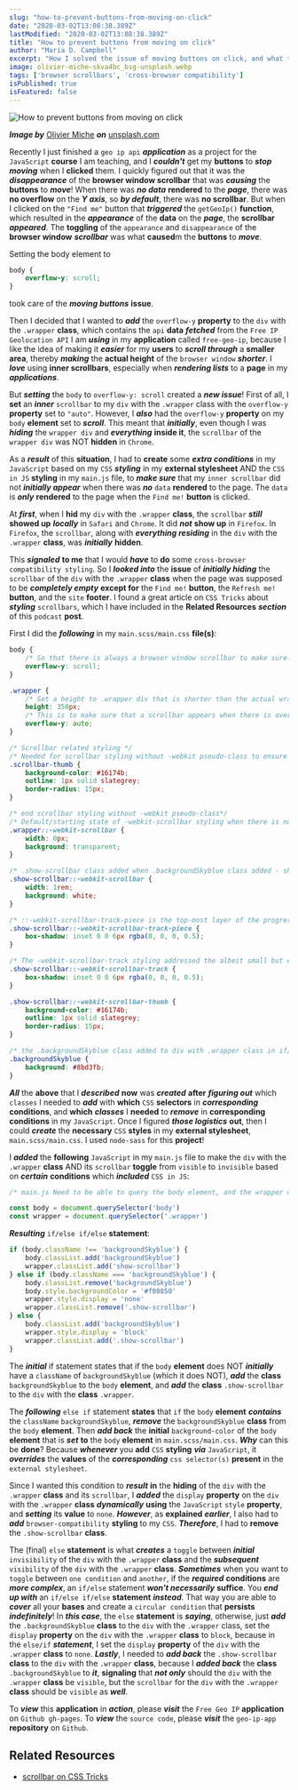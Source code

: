 ```yaml
---
slug: "how-to-prevent-buttons-from-moving-on-click"
date: "2020-03-02T13:08:38.389Z"
lastModified: "2020-03-02T13:08:38.389Z"
title: "How to prevent buttons from moving on click"
author: "Maria D. Campbell"
excerpt: "How I solved the issue of moving buttons on click, and what the side effects were of that move!"
image: olivier-miche-skva4bc_bsg-unsplash.webp
tags: ['browser scrollbars', 'cross-browser compatibility']
isPublished: true
isFeatured: false
---
```


![How to prevent buttons from moving on click](olivier-miche-skva4bc_bsg-unsplash.webp)

***Image by*** [Olivier Miche](https://unsplash.com/@oliviermiche) ***on*** [unsplash.com](https://unsplash.com/photos/Skva4bc_Bsg)

Recently I just finished a `geo ip api` **_application_** as a project for the `JavaScript` **course** I am teaching, and I **_couldn't_** get my **buttons** to **_stop moving_** when I **clicked** them. I quickly figured out that it was the **_disappearance_** of the **browser window scrollbar** that was **_causing_** the **buttons** to **_move_**! When there was **_no data_** **rendered** to the **_page_**, there was **no overflow** on the **_Y axis_**, so **_by default_**, there was **no scrollbar**. But when I clicked on the `"Find me"` button that **_triggered_** the `getGeoIp()` **function**, which resulted in the **_appearance_** of the **data** on the **_page_**, the **scrollbar** **_appeared_**. The **toggling** of the `appearance` and `disappearance` of the **browser window** **_scrollbar_** was what **caused**m the **buttons** to **_move_**.

Setting the body element to

```css
body {
	overflow-y: scroll;
}
```

took care of the **_moving buttons_** **issue**.

Then I decided that I wanted to **_add_** the `overflow-y` **property** to the `div` with the `.wrapper` **class**, which contains the `api` **data**
**_fetched_** from the `Free IP Geolocation API` I am **_using_** in my
**application** called `free-geo-ip`, because I like the idea of making it
**_easier_** for my **users** to **_scroll through_** a **smaller area**,
thereby **_making_** the **actual height** of the `browser window`
**_shorter_**. I **_love_** using **inner scrollbars**, especially when
**_rendering lists_** to a **page** in my **_applications_**.

But **_setting_** the `body` to `overflow-y: scroll` created a **_new issue_**! First of all, I **set** an **_inner_** `scrollbar` to my `div` with the `.wrapper` class with the `overflow-y` **property** set to `"auto"`. However, I **_also_** had the `overflow-y` **property** on my `body` **element** set to **_scroll_**. This meant that **_initially_**, even though I was **_hiding_** the `wrapper div` and **_everything_** **inside it**, the `scrollbar` of the `wrapper div` was NOT **hidden** in `Chrome`.

As a **_result_** of this **situation**, I had to **create** some **_extra
conditions_** in my `JavaScript` based on my `CSS` **_styling_** in my
**external stylesheet** AND the `CSS in JS` **styling** in my `main.js` file, to **_make sure_** that my `inner scrollbar` did not **_initially appear_** when there was **_no_** `data` **rendered** to the page. The `data` is **_only_** **rendered** to the page when the `Find me!` **button** is clicked.

At **_first_**, when I **hid** my `div` with the `.wrapper` **class**, the
`scrollbar` **_still_** **showed up** **_locally_** in `Safari` and `Chrome`. It did **_not_** **show up** in `Firefox`. In `Firefox`, the `scrollbar`, along with **_everything residing_** in the `div` with the `.wrapper` **class**, was **_initially_** **hidden**.

This **_signaled_** **to me** that I would **_have_** to **do** some
`cross-browser compatibility styling`. So I **_looked into_** the **issue** of **_initially hiding_** the `scrollbar` of the `div` with the `.wrapper`
**class** when the page was supposed to be **_completely empty_** **except for** the `Find me!` **button**, the `Refresh me!` **button**, and the `site` **footer**. I found a great article on `CSS Tricks` about **_styling_** `scrollbars`, which I have included in the **Related Resources** **_section_** of this `podcast` **post**.

First I did the **_following_** in my `main.scss/main.css` **file(s)**:

```css
body {
	/* So that there is always a browser window scrollbar to make sure that the find me and refresh me buttons do not move on click. */
	overflow-y: scroll;
}

.wrapper {
	/* Set a height to .wrapper div that is shorter than the actual wrapper div height when the data is rendered to the page, to ensure that there will always be overflow on the Y axis when the data renders to the page. */
	height: 350px;
	/* This is to make sure that a scrollbar appears when there is overflow on the Y axis. */
	overflow-y: auto;
}

/* Scrollbar related styling */
/* Needed for scrollbar styling without -webkit pseudo-class to ensure that the scrollbar-thumb styling is applied to the .wrapper div */
.scrollbar-thumb {
	background-color: #16174b;
	outline: 1px solid slategrey;
	border-radius: 15px;
}

/* end scrollbar styling without -webkit pseudo-class*/
/* Default/starting state of -webkit-scrollbar styling when there is no data on the page - hides the scrollbar */
.wrapper::-webkit-scrollbar {
	width: 0px;
	background: transparent;
}

/* .show-scrollbar class added when .backgroundSkyblue class added - shows the scrollbar for the .wrapper class */
.show-scrollbar::-webkit-scrollbar {
	width: 1rem;
	background: white;
}

/* ::-webkit-scrollbar-track-piece is the top-most layer of the progress bar not covered by the draggable scrolling element (thumb). */
.show-scrollbar::-webkit-scrollbar-track-piece {
	box-shadow: inset 0 0 6px rgba(0, 0, 0, 0.5);
}

/* The -webkit-scrollbar-track styling addressed the albeit small but empty apace below the scrollbar progress bar. */
.show-scrollbar::-webkit-scrollbar-track {
	box-shadow: inset 0 0 6px rgba(0, 0, 0, 0.5);
}

.show-scrollbar::-webkit-scrollbar-thumb {
	background-color: #16174b;
	outline: 1px solid slategrey;
	border-radius: 15px;
}

/* the .backgroundSkyblue class added to div with .wrapper class in if/else statement if there is no .backgroundSkyblue class present. Causes switch from initial default orange background color to sky blue background color. And when the background is sky blue, the div.wrapper scrollbar appears. */
.backgroundSkyblue {
	background: #8bd3fb;
}
```

**_All_** the **above** that I **_described_** **now** was **_created_**
**after** **_figuring out_** which `classes` I needed to **_add_** with
**which** `CSS` **selectors** in **_corresponding_** **conditions**, and
**which** **_classes_** I **needed** to **_remove_** in **corresponding
conditions** in my `JavaScript`. Once I figured **_those logistics_** **out**, then I could **_create_** the **necessary** `CSS` **styles** in my **external stylesheet**, `main.scss/main.css`. I used `node-sass` for this **project**!

I **_added_** the **following** `JavaScript` in my `main.js` file to make the `div` with the `.wrapper` **class** AND its `scrollbar` **toggle** from
`visible` to `invisible` based on **_certain_** **conditions** which
**_included_** `CSS in JS`:

```javascript
/* main.js Need to be able to query the body element, and the wrapper div with a class of ".wrapper". */

const body = document.querySelector('body')
const wrapper = document.querySelector('.wrapper')
```

**_Resulting_** `if/else if/else` **statement**:

```javascript
if (body.className !== 'backgroundSkyblue') {
	body.classList.add('backgroundSkyblue')
	wrapper.classList.add('show-scrollbar')
} else if (body.className === 'backgroundSkyblue') {
	body.classList.remove('backgroundSkyblue')
	body.style.backgroundColor = '#f08850'
	wrapper.style.display = 'none'
	wrapper.classList.remove('.show-scrollbar')
} else {
	body.classList.add('backgroundSkyblue')
	wrapper.style.display = 'block'
	wrapper.classList.add('.show-scrollbar')
}
```

The **_initial_** if statement states that if the `body` **element** does NOT **_initially_** have a `className` of `backgroundSkyblue` (which it does NOT), **_add_** the **class** `backgroundSkyblue` to the `body` **element**, and **_add_** the **class** `.show-scrollbar` to the `div` with the **class** `.wrapper`.

The **_following_** `else if` statement **states** that `if` the `body`
**element** **_contains_** the `className` `backgroundSkyblue`, **_remove_** the `backgroundSkyblue` **class** from the `body` **element**. Then **_add back_** the **initial** `background-color` of the `body` **element** that is **_set_** **to** the `body` **element** in `main.scss/main.css`. **_Why_** can this be **done**? Because **_whenever_** you **add** `CSS` **styling** **_via_** `JavaScript`, it **_overrides_** the **values** of the **_corresponding_** `css selector(s)` **present** in the `external stylesheet`.

Since I wanted this condition to **_result_** **in** the **hiding** of the `div` with the `.wrapper` **class** and its `scrollbar`, I **_added_** the `display` **property** on the `div` with the `.wrapper` **class** **_dynamically_** **using** the `JavaScript` `style` **property**, and **_setting_** its **value** to `none`. **_However_**, as **explained** **_earlier_**, I also had to **_add_** `browser-compatibility` **styling** to my `CSS`. **_Therefore_**, I had to **remove** the `.show-scrollbar` **class**.

The (final) `else` **statement** is what **_creates_** a `toggle` between
**_initial_** `invisibility` of the `div` with the `.wrapper` **class** and the **_subsequent_** `visibility` of the `div` with the `.wrapper` **class**. **_Sometimes_** when you want to `toggle` between `one condition` and `another`, if the **_required_** **conditions** are **_more complex_**, an `if/else` statement **_won't necessarily_** **suffice**. You **_end up with_** an `if/else if/else` **statement** **_instead_**. That way you are able to **_cover_** all your **bases** and create a `circular condition` that **persists** **_indefinitely_**! In **_this case_**, the `else` **statement** is **_saying_**, otherwise, just **_add_** the `.backgroundSkyblue` **class** to the `div` with the `.wrapper` class, set the `display` **property** on the `div` with the `.wrapper` **class** to `block`, because in the `else/if` **_statement_**, I set the `display` **property** of the `div` with the `.wrapper` **class** to `none`. **_Lastly_**, I needed to **_add back_** the `.show-scrollbar` **class** to the `div` with the `.wrapper` **class**, because I **_added back_** the **class** `.backgroundSkyblue` to **_it_**, **signaling** that **_not only_** should the `div` with the `.wrapper` **class** be `visible`,
but the `scrollbar` for the `div` with the `.wrapper` **class** should be
`visible` as **_well_**.

To **_view_** this **application** in **_action_**, please **_visit_** the
`Free Geo IP` **application** on `Github gh-pages`. To **_view_** the
`source code`, please **_visit_** the `geo-ip-app` **repository** on `Github`.

## Related Resources

-   [scrollbar on CSS Tricks](https://css-tricks.com/almanac/properties/s/scrollbar/)


